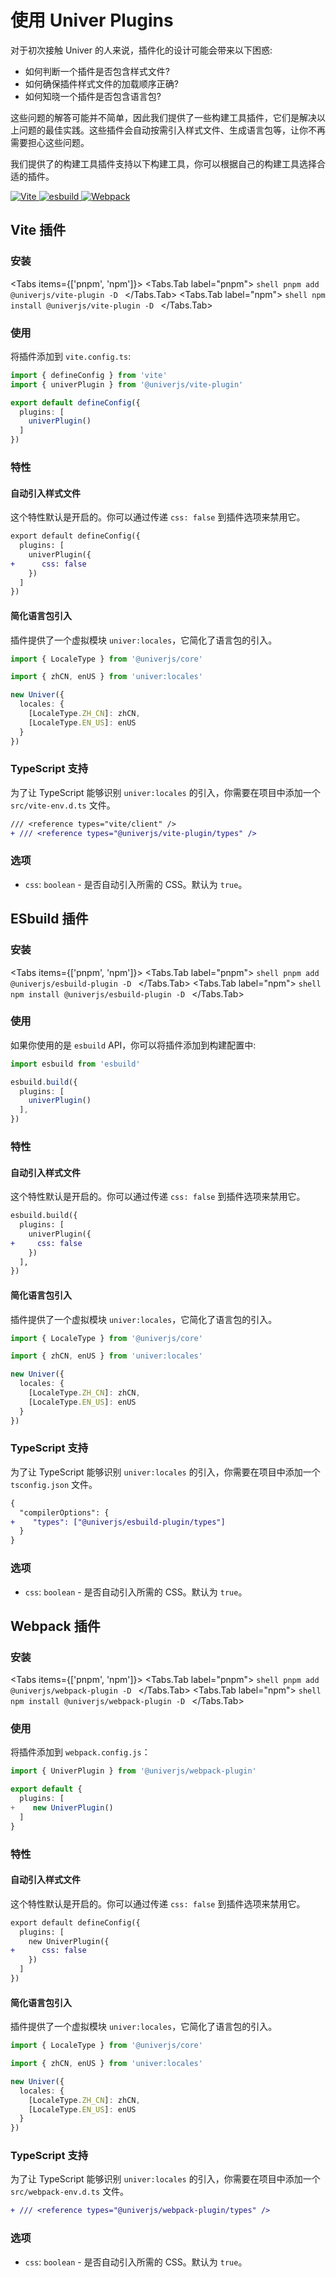 
# 使用 Univer Plugins

<BadgeGroup values={[UniverTypes.GENERAL]} value={UniverTypes.GENERAL} />

对于初次接触 Univer 的人来说，插件化的设计可能会带来以下困惑:

- 如何判断一个插件是否包含样式文件?
- 如何确保插件样式文件的加载顺序正确?
- 如何知晓一个插件是否包含语言包?

这些问题的解答可能并不简单，因此我们提供了一些构建工具插件，它们是解决以上问题的最佳实践。这些插件会自动按需引入样式文件、生成语言包等，让你不再需要担心这些问题。

我们提供了的构建工具插件支持以下构建工具，你可以根据自己的构建工具选择合适的插件。

<section className="flex gap-2 mt-6">
  <a href="#vite-%E6%8F%92%E4%BB%B6">
    <img src="https://img.shields.io/static/v1?style=for-the-badge&message=Vite&color=222222&logo=Vite&logoColor=FFFFFF&label=" alt="Vite" />
  </a>
  <a href="#esbuild-%E6%8F%92%E4%BB%B6">
    <img src="https://img.shields.io/static/v1?style=for-the-badge&message=esbuild&color=222222&logo=esbuild&logoColor=FFCF00&label=" alt="esbuild" />
  </a>
  <a href="#webpack-%E6%8F%92%E4%BB%B6">
    <img src="https://img.shields.io/static/v1?style=for-the-badge&message=Webpack&color=222222&logo=Webpack&logoColor=8DD6F9&label=" alt="Webpack" />
  </a>
</section>

## Vite 插件

### 安装

<Tabs items={['pnpm', 'npm']}>
  <Tabs.Tab label="pnpm">
    ```shell
    pnpm add @univerjs/vite-plugin -D
    ```
  </Tabs.Tab>
  <Tabs.Tab label="npm">
    ```shell
    npm install @univerjs/vite-plugin -D
    ```
  </Tabs.Tab>
</Tabs>

### 使用

将插件添加到 `vite.config.ts`:

```typescript
import { defineConfig } from 'vite'
import { univerPlugin } from '@univerjs/vite-plugin'

export default defineConfig({
  plugins: [
    univerPlugin()
  ]
})
```

### 特性

#### 自动引入样式文件

这个特性默认是开启的。你可以通过传递 `css: false` 到插件选项来禁用它。

```diff
export default defineConfig({
  plugins: [
    univerPlugin({
+      css: false
    })
  ]
})
```

#### 简化语言包引入

插件提供了一个虚拟模块 `univer:locales`，它简化了语言包的引入。

```typescript
import { LocaleType } from '@univerjs/core'

import { zhCN, enUS } from 'univer:locales'

new Univer({
  locales: {
    [LocaleType.ZH_CN]: zhCN,
    [LocaleType.EN_US]: enUS
  }
})
```

### TypeScript 支持

为了让 TypeScript 能够识别 `univer:locales` 的引入，你需要在项目中添加一个 `src/vite-env.d.ts` 文件。

```diff
/// <reference types="vite/client" />
+ /// <reference types="@univerjs/vite-plugin/types" />
```

### 选项

- `css`: `boolean` - 是否自动引入所需的 CSS。默认为 `true`。

## ESbuild 插件

### 安装

<Tabs items={['pnpm', 'npm']}>
  <Tabs.Tab label="pnpm">
    ```shell
    pnpm add @univerjs/esbuild-plugin -D
    ```
  </Tabs.Tab>
  <Tabs.Tab label="npm">
    ```shell
    npm install @univerjs/esbuild-plugin -D
    ```
  </Tabs.Tab>
</Tabs>

### 使用

如果你使用的是 `esbuild` API，你可以将插件添加到构建配置中:

```typescript
import esbuild from 'esbuild'

esbuild.build({
  plugins: [
    univerPlugin()
  ],
})
```

### 特性

#### 自动引入样式文件

这个特性默认是开启的。你可以通过传递 `css: false` 到插件选项来禁用它。

```diff
esbuild.build({
  plugins: [
    univerPlugin({
+     css: false
    })
  ],
})
```

#### 简化语言包引入

插件提供了一个虚拟模块 `univer:locales`，它简化了语言包的引入。

```typescript
import { LocaleType } from '@univerjs/core'

import { zhCN, enUS } from 'univer:locales'

new Univer({
  locales: {
    [LocaleType.ZH_CN]: zhCN,
    [LocaleType.EN_US]: enUS
  }
})
```

### TypeScript 支持

为了让 TypeScript 能够识别 `univer:locales` 的引入，你需要在项目中添加一个 `tsconfig.json` 文件。

```diff
{
  "compilerOptions": {
+    "types": ["@univerjs/esbuild-plugin/types"]
  }
}
```

### 选项

- `css`: `boolean` - 是否自动引入所需的 CSS。默认为 `true`。

## Webpack 插件

### 安装

<Tabs items={['pnpm', 'npm']}>
  <Tabs.Tab label="pnpm">
    ```shell
    pnpm add @univerjs/webpack-plugin -D
    ```
  </Tabs.Tab>
  <Tabs.Tab label="npm">
    ```shell
    npm install @univerjs/webpack-plugin -D
    ```
  </Tabs.Tab>
</Tabs>

### 使用

将插件添加到 `webpack.config.js`：

```typescript
import { UniverPlugin } from '@univerjs/webpack-plugin'

export default {
  plugins: [
+    new UniverPlugin()
  ]
}
```

### 特性

#### 自动引入样式文件

这个特性默认是开启的。你可以通过传递 `css: false` 到插件选项来禁用它。

```diff
export default defineConfig({
  plugins: [
    new UniverPlugin({
+      css: false
    })
  ]
})
```

#### 简化语言包引入

插件提供了一个虚拟模块 `univer:locales`，它简化了语言包的引入。

```typescript
import { LocaleType } from '@univerjs/core'

import { zhCN, enUS } from 'univer:locales'

new Univer({
  locales: {
    [LocaleType.ZH_CN]: zhCN,
    [LocaleType.EN_US]: enUS
  }
})
```

### TypeScript 支持

为了让 TypeScript 能够识别 `univer:locales` 的引入，你需要在项目中添加一个 `src/webpack-env.d.ts` 文件。

```diff
+ /// <reference types="@univerjs/webpack-plugin/types" />
```

### 选项

- `css`: `boolean` - 是否自动引入所需的 CSS。默认为 `true`。
